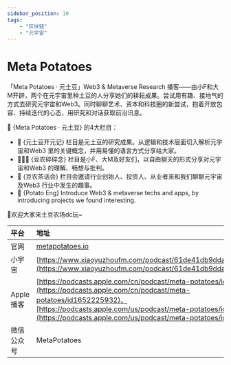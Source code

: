 ---
sidebar_position: 10
tags:
    - "区块链"
    - "元宇宙"
---

# Meta Potatoes

「Meta Potatoes · 元土豆」Web3 & Metaverse Research 播客——由小F和大M开辟，两个在元宇宙里种土豆的人分享她们的耕耘成果。尝试用有趣、接地气的方式去研究元宇宙和Web3。同时聊聊艺术、资本和科技圈的新尝试，抱着开放包容、持续迭代的心态，用研究和对话获取前沿讯息。

🥔 {Meta Potatoes · 元土豆} 的4大栏目：

- 🥔 {元土豆开元记} 栏目是元土豆的研究成果。从逻辑和技术层面切入解析元宇宙和Web3 里的关键概念，并用易懂的语言方式分享给大家。
- 👩🏻‍🌾 {豆农碎碎念} 栏目是小F、大M及好友们，以自由聊天的形式分享对元宇宙和Web3 的理解、畅想与批判。
- 🍵 {豆农茶话会} 栏目会邀请行业创始人、投资人、从业者来和我们聊聊元宇宙及Web3 行业中发生的趣事。
- 🔮 {Potato Eng} Introduce Web3 & metaverse techs and apps, by introducing projects we found interesting. 

🌱欢迎大家来土豆农场dc玩~

| 平台 | 地址 |
|:--|:----|
| 官网 | [metapotatoes.io](https://metapotatoes.io/) |
| 小宇宙 | [https://www.xiaoyuzhoufm.com/podcast/61de41db9ddadd124e616e22](https://www.xiaoyuzhoufm.com/podcast/61de41db9ddadd124e616e22) |
| Apple 播客 | [https://podcasts.apple.com/cn/podcast/meta-potatoes/id1652225932](https://podcasts.apple.com/cn/podcast/meta-potatoes/id1652225932)、[https://podcasts.apple.com/us/podcast/meta-potatoes/id1652225932](https://podcasts.apple.com/us/podcast/meta-potatoes/id1652225932) |
| 微信公众号 | MetaPotatoes |
